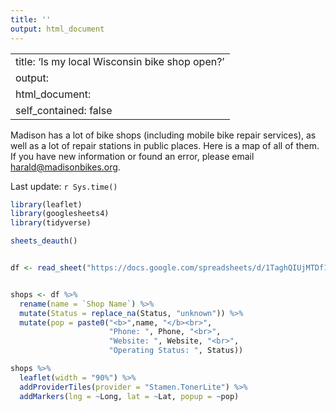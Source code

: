 ```yaml
---
title: ''
output: html_document
---
```


---
title: 'Is my local Wisconsin bike shop open?'
output:
  html_document:
    self_contained: false
---
Madison has a lot of bike shops (including mobile bike repair services), as well as a lot of repair stations in public places. Here is a map of all of them. If you have new information or found an error, please email [harald@madisonbikes.org](mailto:harald@madisonbikes.org).

Last update: `r Sys.time()`

```r
library(leaflet)
library(googlesheets4)
library(tidyverse)

sheets_deauth()


df <- read_sheet("https://docs.google.com/spreadsheets/d/1TaghQIUjMTDf1R33BtGtUAwIYjfeoHTUf7wJjMg0O6M/edit?ts=5e790c29#gid=1069622854")


shops <- df %>% 
  rename(name = `Shop Name`) %>% 
  mutate(Status = replace_na(Status, "unknown")) %>% 
  mutate(pop = paste0("<b>",name, "</b><br>",
                      "Phone: ", Phone, "<br>",
                      "Website: ", Website, "<br>",
                      "Operating Status: ", Status))
```


```r



shops %>% 
  leaflet(width = "90%") %>% 
  addProviderTiles(provider = "Stamen.TonerLite") %>%
  addMarkers(lng = ~Long, lat = ~Lat, popup = ~pop)
```

